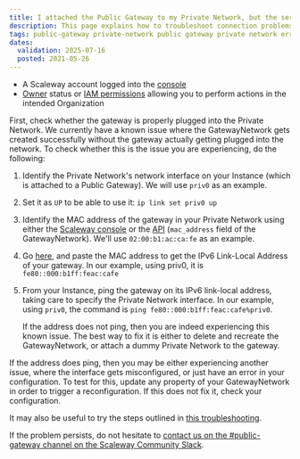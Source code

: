 ```yaml
---
title: I attached the Public Gateway to my Private Network, but the services provided by the gateway are not working (NAT etc)
description: This page explains how to troubleshoot connection problems after attaching a Public Gateway to a Private Network but finding that the services provided by the gateway are not working (NAT etc)
tags: public-gateway private-network public gateway private network error nat dns 
dates:
  validation: 2025-07-16
  posted: 2021-05-26
---
```



<Requirements />

- A Scaleway account logged into the [console](https://console.scaleway.com)
- [Owner](/iam/concepts/#owner) status or [IAM permissions](/iam/concepts/#permission) allowing you to perform actions in the intended Organization

First, check whether the gateway is properly plugged into the Private Network. We currently have a known issue where the GatewayNetwork gets created successfully without the gateway actually getting plugged into the network. To check whether this is the issue you are experiencing, do the following:

1. Identify the Private Network's network interface on your Instance (which is attached to a Public Gateway). We will use `priv0` as an example.
2. Set it as `UP` to be able to use it: `ip link set priv0 up`
3. Identify the MAC address of the gateway in your Private Network using either the [Scaleway console](https://console.scaleway.com/) or the [API](https://www.scaleway.com/en/developers/api/public-gateway/#path-gateway-networks) (`mac_address` field of the GatewayNetwork). We'll use `02:00:b1:ac:ca:fe` as an example.
4. Go [here](https://ben.akrin.com/?p=1347), and paste the MAC address to get the IPv6 Link-Local Address of your gateway. In our example, using priv0, it is `fe80::000:b1ff:feac:cafe`
5. From your Instance, ping the gateway on its IPv6 link-local address, taking care to specify the Private Network interface. In our example, using `priv0`, the command is `ping fe80::000:b1ff:feac:cafe%priv0`.

    If the address does not ping, then you are indeed experiencing this known issue. The best way to fix it is either to delete and recreate the GatewayNetwork, or attach a dummy Private Network to the gateway.

If the address does ping, then you may be either experiencing another issue, where the interface gets misconfigured, or just have an error in your configuration. To test for this, update any property of your GatewayNetwork in order to trigger a reconfiguration. If this does not fix it, check your configuration.

It may also be useful to try the steps outlined in [this troubleshooting](/vpc/troubleshooting/autoconfig-not-working/).

If the problem persists, do not hesitate to [contact us on the #public-gateway channel on the Scaleway Community Slack](https://scaleway-community.slack.com/archives/C01NTFET64D).